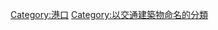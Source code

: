 {{Wikipedia category|hidden=yes|container=yes}}
{{Eponymous category}}

[[Category:港口|Category:港口]]
[[Category:以交通建築物命名的分類|Category:以交通建築物命名的分類]]